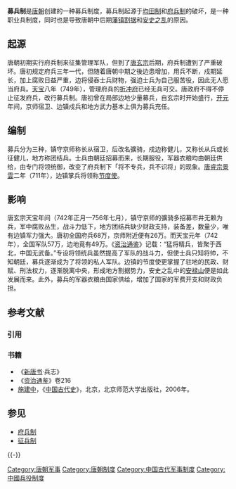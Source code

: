 {{Otheruses|募兵制 (消歧義)|other=同名或類似名的其它條目描述}}
'''募兵制'''是[[唐朝|唐朝]]创建的一种募兵制度，募兵制起源于[[均田制|均田制]]和[[府兵制|府兵制]]的破坏，是一种职业兵制度，同时也是导致唐朝中后期[[藩镇割据|藩镇割据]]和[[安史之乱|安史之乱]]的原因。

==起源==
唐朝初期实行府兵制来征集管理军队，但到了[[唐玄宗|唐玄宗]]后期，府兵制遭到了严重破坏。唐初规定府兵三年一代，但随着唐朝中期之後边患增加，用兵不断，戍期延长，加上腐败日益严重，边将侵吞士兵财物，强迫士兵为自己服苦役，因此无人愿当府兵。[[天宝_(唐朝)|天宝]]八年（749年），管理府兵的[[折冲府|折冲府]]已经无兵可交。唐政府不得不停止征发府兵，改行募兵制。唐初曾在局部边地少量募兵，自玄宗时开始盛行，[[开元|开元]]年间，京师宿卫、边镇戍兵和地方武力基本上俱为募兵充任。

==编制==
募兵分为三种，镇守京师称长从宿卫，后改名彍骑，戍边称健儿，又称长从兵或长征健儿，地方称团结兵。士兵由朝廷招募而来，长期服役，军器衣粮均由朝廷供给，由专门将领统御，改变了府兵制下「将不专兵，兵不识将」的现象。[[唐睿宗|唐睿宗]][[景雲|景雲]]二年（711年），边镇掌兵将领称[[节度使|节度使]]。

==影响==
唐玄宗天宝年间（742年正月—756年七月），镇守京师的彍骑多招募市井无赖为兵，军中腐败丛生，战斗力低下，地方团结兵缺少财政支持，装备差，数量少，唯有边镇军力强大。唐初全国府兵68万，京师附近便有26万。而天宝元年（742年），全国军队57万，边地竟有49万。《[[资治通鉴|资治通鉴]]》记载：“猛将精兵，皆聚于西北，中国无武备。”专设将领统兵虽然提高了军队的战斗力，但使士兵只知将帅，不知朝廷，募兵逐渐成为了将领的私人军队。边镇的节度使更掌握了驻地的民政、财赋、刑法权力，逐渐脱离中央，形成地方割据势力，安史之乱中的[[安禄山|安禄山]]便是如此发展而来。此外，募兵的军器衣粮由国家供给，增加了国家的军费开支和财政负担。

==参考文献==
=== 引用 ===
{{Reflist}}

===书籍===
*《[[新唐书|新唐书]]·兵志》
*《[[资治通鉴|资治通鉴]]》卷216
* [[施建中|施建中]]，《[[中国古代史|中国古代史]]》，北京，北京师范大学出版社，2006年。

==参见==
*[[府兵制|府兵制]]
*[[征兵制|征兵制]]

{{-}}
{{唐朝歷史事件|cat=1|index=ASZL}}

[[Category:唐朝军事|Category:唐朝军事]]
[[Category:唐朝制度|Category:唐朝制度]]
[[Category:中国古代军事制度|Category:中国古代军事制度]]
[[Category:中國兵役制度|Category:中國兵役制度]]